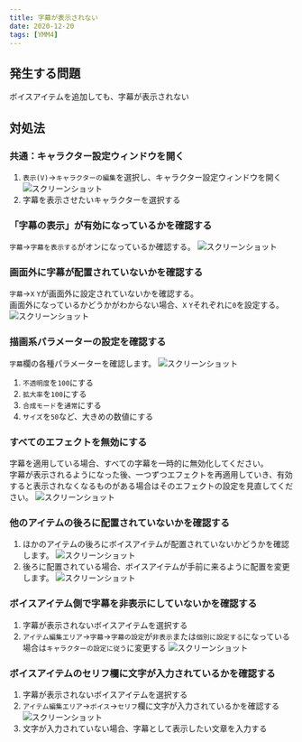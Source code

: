 ```yaml
---
title: 字幕が表示されない
date: 2020-12-20
tags: [YMM4]
---
```

## 発生する問題
ボイスアイテムを追加しても、字幕が表示されない

## 対処法
### 共通：キャラクター設定ウィンドウを開く
1. `表示(V)`→`キャラクターの編集`を選択し、キャラクター設定ウィンドウを開く
![スクリーンショット](字幕が表示されない-1.png)
1. 字幕を表示させたいキャラクターを選択する

### 「字幕の表示」が有効になっているかを確認する
`字幕`→`字幕を表示する`がオンになっているか確認する。
![スクリーンショット](字幕が表示されない-2.png)

### 画面外に字幕が配置されていないかを確認する
`字幕`→`X` `Y`が画面外に設定されていないかを確認する。  
画面外になっているかどうかがわからない場合、`X` `Y`それぞれに`0`を設定する。
![スクリーンショット](字幕が表示されない-3.png)

### 描画系パラメーターの設定を確認する
`字幕`欄の各種パラメーターを確認します。
![スクリーンショット](字幕が表示されない-4.png)
1. `不透明度`を`100`にする
1. `拡大率`を`100`にする
1. `合成モード`を`通常`にする
1. `サイズ`を`50`など、大きめの数値にする

### すべてのエフェクトを無効にする
字幕を適用している場合、すべての字幕を一時的に無効化してください。  
字幕が表示されるようになった後、一つずつエフェクトを再適用していき、有効すると表示されなくなるものがある場合はそのエフェクトの設定を見直してください。
![スクリーンショット](字幕が表示されない-5.png)

### 他のアイテムの後ろに配置されていないかを確認する
1. ほかのアイテムの後ろにボイスアイテムが配置されていないかどうかを確認します。
![スクリーンショット](字幕が表示されない-6.png)
1. 後ろに配置されている場合、ボイスアイテムが手前に来るように配置を変更します。
![スクリーンショット](字幕が表示されない-7.png)

### ボイスアイテム側で字幕を非表示にしていないかを確認する
1. 字幕が表示されないボイスアイテムを選択する
1. `アイテム編集エリア`→`字幕`→`字幕の設定`が`非表示`または`個別に設定する`になっている場合は`キャラクターの設定に従う`に変更する
![スクリーンショット](字幕が表示されない-8.png)

### ボイスアイテムのセリフ欄に文字が入力されているかを確認する
1. 字幕が表示されないボイスアイテムを選択する
1. `アイテム編集エリア`→`ボイス`→`セリフ`欄に文字が入力されているかを確認する
![スクリーンショット](字幕が表示されない-9.png)
1. 文字が入力されていない場合、字幕として表示したい文章を入力する